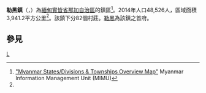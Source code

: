{{Infobox settlement
|name =勒黑鎮
|native_name = {{lang|my|လဟယ်မြို့နယ်}}
|settlement_type = [[那加自治區|那加自治區]]鎮區
|image_skyline = 
|image_map = Lahe Township.svg
|mapsize = 
|map_caption = 勒黑鎮在實皆省的位置
|seat = [[勒黑|勒黑]]
|seat_type = 首府
|subdivision_type = 國家
|subdivision_name = {{flag|Burma}}
|subdivision_type1 = [[缅甸行政区划|省邦]]
|subdivision_name1 = [[實皆省|實皆省]]
|subdivision_type2 = [[縣_(緬甸)|縣]]
|subdivision_name2 = [[那加自治區|那加自治區]]
|area_total_km2 = 3,941.2
|population_footnotes =<ref name="citypopulation">[http://www.citypopulation.de/php/myanmar-admin.php MYANMAR: Administrative Division]. Citypopulation. 2015-11-18</ref>
|population = 48,526
|population_as_of = 2014
|population_density_km2 = 12.31
|coordinates_display = inline,title
|coordinates_region = MM
|latNS = N
|latd = 26
|latm = 20
|lats = 00
|longEW = E
|longd = 95
|longm = 26
|longs = 00
|elevation_ft = 
|elevation_m = 
|timezone = [[Myanmar_Standard_Time|MST]]
|utc_offset = +6:30
|website =
}}

'''勒黑鎮'''（{{lang-my|လဟယ်မြို့နယ်}}，{{lang-en|Lahe Township}}）為[[緬甸|緬甸]][[實皆省|實皆省]][[那加自治區|那加自治區]]的鎮區<ref name="MIMU001">[http://www.burmalibrary.org/docs6/MIMU001_A3_SD%20&%20Township%20Overview.pdf "Myanmar States/Divisions & Townships Overview Map"] {{Wayback|url=http://www.burmalibrary.org/docs6/MIMU001_A3_SD%20%26%20Township%20Overview.pdf |date=20101203160828 }} Myanmar Information Management Unit (MIMU)</ref>。2014年人口48,526人，區域面積3,941.2平方公里<ref name=citypopulation/>。該鎮下分82個村莊。[[勒黑|勒黑]]為該鎮之首府。

==參見==
{{Reflist}}

{{Sagaing Region|state=collapsed}}

[[Category:實皆省鎮區|L]]

{{Burma-geo-stub}}